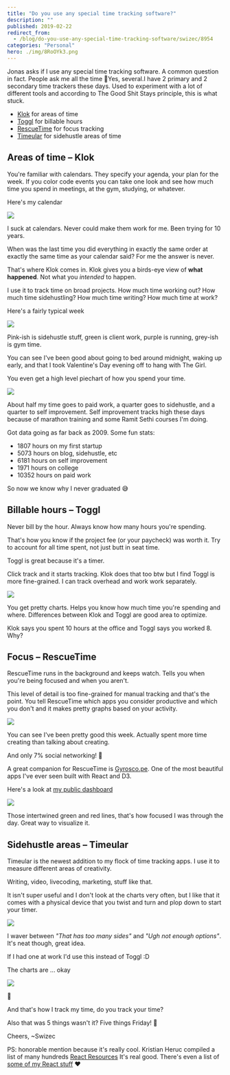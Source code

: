 ```yaml
---
title: "Do you use any special time tracking software?"
description: ""
published: 2019-02-22
redirect_from:
  - /blog/do-you-use-any-special-time-tracking-software/swizec/8954
categories: "Personal"
hero: ./img/8RoOYk3.png
---
```


Jonas asks if I use any special time tracking software. A common question in fact. People ask me all the time 🤔Yes, several.I have 2 primary and 2 secondary time trackers these days. Used to experiment with a lot of different tools and according to The Good Shit Stays principle, this is what stuck.

- [Klok](http://getklok.com/) for areas of time
- [Toggl](https://toggl.com/) for billable hours
- [RescueTime](https://www.rescuetime.com/) for focus tracking
- [Timeular](https://timeular.com/) for sidehustle areas of time

## Areas of time – Klok

You're familiar with calendars. They specify your agenda, your plan for the week. If you color code events you can take one look and see how much time you spend in meetings, at the gym, studying, or whatever.

Here's my calendar

![](./img/8RoOYk3.png)

I suck at calendars. Never could make them work for me. Been trying for 10 years.

When was the last time you did everything in exactly the same order at exactly the same time as your calendar said? For me the answer is never.

That's where Klok comes in. Klok gives you a birds-eye view of **what happened**. Not what you _intended_ to happen.

I use it to track time on broad projects. How much time working out? How much time sidehustling? How much time writing? How much time at work?

Here's a fairly typical week

[![](./img/M1nyLdv.png)](http://getklok.com/)

Pink-ish is sidehustle stuff, green is client work, purple is running, grey-ish is gym time.

You can see I've been good about going to bed around midnight, waking up early, and that I took Valentine's Day evening off to hang with The Girl.

You even get a high level piechart of how you spend your time.

[![](./img/EB2zw05.png)](http://getklok.com/)

About half my time goes to paid work, a quarter goes to sidehustle, and a quarter to self improvement. Self improvement tracks high these days because of marathon training and some Ramit Sethi courses I'm doing.

Got data going as far back as 2009. Some fun stats:

- 1807 hours on my first startup
- 5073 hours on blog, sidehustle, etc
- 6181 hours on self improvement
- 1971 hours on college
- 10352 hours on paid work

So now we know why I never graduated 😅

## Billable hours – Toggl

Never bill by the hour. Always know how many hours you're spending.

That's how you know if the project fee (or your paycheck) was worth it. Try to account for all time spent, not just butt in seat time.

Toggl is great because it's a timer.

Click track and it starts tracking. Klok does that too btw but I find Toggl is more fine-grained. I can track overhead and work work separately.

[![](./img/jietonQ.png)](https://toggl.com)

You get pretty charts. Helps you know how much time you're spending and where. Differences between Klok and Toggl are good area to optimize.

Klok says you spent 10 hours at the office and Toggl says you worked 8. Why?

## Focus – RescueTime

RescueTime runs in the background and keeps watch. Tells you when you're being focused and when you aren't.

This level of detail is too fine-grained for manual tracking and that's the point. You tell RescueTime which apps you consider productive and which you don't and it makes pretty graphs based on your activity.

[![](./img/wXvRVtO.png)](https://rescuetime.com)

You can see I've been pretty good this week. Actually spent more time creating than talking about creating.

And only 7% social networking! 🤘

A great companion for RescueTime is [Gyrosco.pe](https://gyrosco.pe/). One of the most beautiful apps I've ever seen built with React and D3.

Here's a look at [my public dashboard](https://gyrosco.pe/swizec/helix/)

[![](./img/GqUbjdp.png)](https://gyrosco.pe/swizec/helix/)

Those intertwined green and red lines, that's how focused I was through the day. Great way to visualize it.

## Sidehustle areas – Timeular

Timeular is the newest addition to my flock of time tracking apps. I use it to measure different areas of creativity.

Writing, video, livecoding, marketing, stuff like that.

It isn't super useful and I don't look at the charts very often, but I like that it comes with a physical device that you twist and turn and plop down to start your timer.

[![](./img/n0TTk6t.jpg)](https://timeular.com/)

I waver between _"That has too many sides"_ and _"Ugh not enough options"_. It's neat though, great idea.

If I had one at work I'd use this instead of Toggl :D

The charts are ... okay

![](./img/ZJpa7sO.png)

🤨

And that's how I track my time, do you track your time?

Also that was 5 things wasn't it? Five things Friday! 🤘

Cheers, ~Swizec

PS: honorable mention because it's really cool. Kristian Heruc compiled a list of many hundreds [React Resources](https://reactresources.com) It's real good. There's even a list of [some of my React stuff](https://reactresources.com/people/swizec-teller) ❤️
